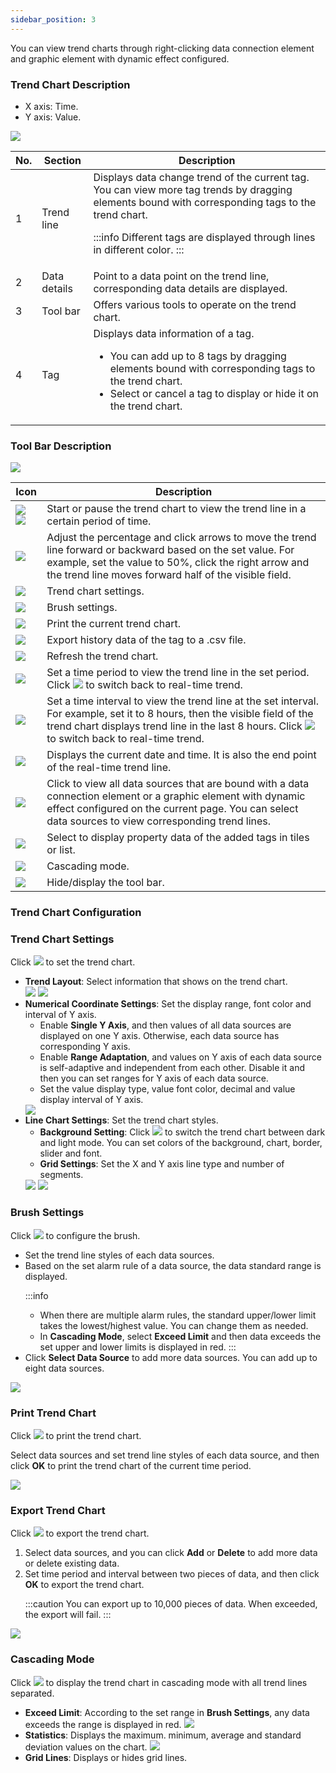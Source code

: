 ```yaml
---
sidebar_position: 3
---
```


You can view trend charts through right-clicking data connection element and graphic element with dynamic effect configured.

### Trend Chart Description

<ul>
<li>X axis: Time.</li>
<li>Y axis: Value.</li>
</ul>
  
<img width={450} height={300} src="https://wordpressfreezonex.oss-accelerate.aliyuncs.com/monitoring/12.png" />
  
<table>
<colgroup>
<col style={{ width: "10%" }} />
<col style={{ width: "20%" }} />
<col style={{ width: "70%" }} />
</colgroup>
<thead>
<tr>
  <th>No.</th>
  <th>
Section
  </th>
  <th>
Description
  </th>
</tr>
</thead>
<tbody>
<tr>
  <td>
1
  </td>
  <td>
Trend line
  </td>
  <td>
Displays data change trend of the current tag. You can view more tag trends by dragging elements bound with corresponding tags to the trend chart.

:::info
Different tags are displayed through lines in different color.
:::

</td>
</tr>
<tr>
  <td>
2
  </td>
  <td>
Data details
  </td>
  <td>
Point to a data point on the trend line, corresponding data details are displayed.
  </td>
</tr>
<tr>
  <td>
3
  </td>
  <td>
Tool bar
  </td>
  <td>
Offers various tools to operate on the trend chart.
  </td>
</tr>
<tr>
  <td>
4
  </td>
  <td>
Tag
  </td>
  <td>
Displays data information of a tag.
<ul>
<li>
  You can add up to 8 tags by dragging elements bound with corresponding tags to the trend chart.
</li>
<li>
  Select or cancel a tag to display or hide it on the trend chart.
</li>
</ul>
  </td>
</tr>
</tbody>
  </table>



### Tool Bar Description

<img width={450} height={300} src="https://wordpressfreezonex.oss-accelerate.aliyuncs.com/monitoring/13.png" />
  
<table>
<colgroup>
<col style={{ width: "21.008403361344538%" }} />
<col style={{ width: "78.99159663865547%" }} />
</colgroup>
<thead>
<tr>
  <th>
Icon
  </th>
  <th>
Description
  </th>
</tr>
</thead>
<tbody>
<tr>
  <td>
<img src="https://wordpressfreezonex.oss-accelerate.aliyuncs.com/monitoring/14-1.png"/>
<img src="https://wordpressfreezonex.oss-accelerate.aliyuncs.com/monitoring/14.png"/>
  </td>
  <td>
Start or pause the trend chart to view the trend line in a certain period of time.
  </td>
</tr>
<tr>
  <td>
<img src="https://wordpressfreezonex.oss-accelerate.aliyuncs.com/monitoring/15.png"/>
  </td>
  <td>
Adjust the percentage and click arrows to move the trend line forward or backward based on the set value. For example, set the value to 50%, click the right arrow and the trend line moves forward half of the visible field.
  </td>
</tr>
<tr>
  <td>
<img src="https://wordpressfreezonex.oss-accelerate.aliyuncs.com/monitoring/16.png"/>
  </td>
  <td>
Trend chart settings.
  </td>
</tr>
<tr>
  <td>
<img src="https://wordpressfreezonex.oss-accelerate.aliyuncs.com/monitoring/17.png"/>
  </td>
  <td>
Brush settings.
  </td>
</tr>
<tr>
  <td>
<img src="https://wordpressfreezonex.oss-accelerate.aliyuncs.com/monitoring/18.png"/>
  </td>
  <td>
Print the current trend chart.
  </td>
</tr>
<tr>
  <td>
<img src="https://wordpressfreezonex.oss-accelerate.aliyuncs.com/monitoring/19.png"/>
  </td>
  <td>
Export history data of the tag to a .csv file.
  </td>
</tr>
<tr>
  <td>
<img src="https://wordpressfreezonex.oss-accelerate.aliyuncs.com/monitoring/20.png" />
  </td>
  <td>
Refresh the trend chart.
  </td>
</tr>
<tr>
  <td>
<img src="https://wordpressfreezonex.oss-accelerate.aliyuncs.com/monitoring/21.png" />
  </td>
  <td>
Set a time period to view the trend line in the set period. Click <img src="https://wordpressfreezonex.oss-accelerate.aliyuncs.com/monitoring/14-1.png" /> to switch back to real-time trend.
  </td>
</tr>
<tr>
  <td>
<img src="https://wordpressfreezonex.oss-accelerate.aliyuncs.com/monitoring/22.png" />
  </td>
  <td>
Set a time interval to view the trend line at the set interval.
For example, set it to 8 hours, then the visible field of the trend chart displays trend line in the last 8 hours. Click <img src="https://wordpressfreezonex.oss-accelerate.aliyuncs.com/monitoring/14-1.png" /> to switch back to real-time trend.
  </td>
</tr>
<tr>
  <td>
<img src="https://wordpressfreezonex.oss-accelerate.aliyuncs.com/monitoring/23.png" />
  </td>
  <td>
Displays the current date and time. It is also the end point of the real-time trend line.
  </td>
</tr>
<tr>
  <td>
<img src="https://wordpressfreezonex.oss-accelerate.aliyuncs.com/monitoring/24.png" />
  </td>
  <td>
Click to view all data sources that are bound with a data
connection element or a graphic element with dynamic effect
configured on the current page. You can select data sources to
view corresponding trend lines.
  </td>
</tr>
<tr>
  <td>
<img src="https://wordpressfreezonex.oss-accelerate.aliyuncs.com/monitoring/25.png" />
  </td>
  <td>
Select to display property data of the added tags in tiles or
list.
  </td>
</tr>
<tr>
  <td>
<img src="https://wordpressfreezonex.oss-accelerate.aliyuncs.com/monitoring/26.png" />
  </td>
  <td>
Cascading mode.
  </td>
</tr>
<tr>
  <td>
<img src="https://wordpressfreezonex.oss-accelerate.aliyuncs.com/monitoring/27.png" />
  </td>
  <td>
Hide/display the tool bar.
  </td>
</tr>
</tbody>
  </table>



### Trend Chart Configuration

### Trend Chart Settings

Click <img src="https://wordpressfreezonex.oss-accelerate.aliyuncs.com/monitoring/16.png"/> to set the trend chart.

<ul>
<li>
  <strong>Trend Layout</strong>: Select information that shows on
  the trend chart.<br/>

<img width={450} height={300} src="https://wordpressfreezonex.oss-accelerate.aliyuncs.com/monitoring/28.png" />
  
<img width={450} height={300} src="https://wordpressfreezonex.oss-accelerate.aliyuncs.com/monitoring/29.png" />
  
</li>
<li>
  <strong>Numerical Coordinate Settings</strong>: Set the display
  range, font color and interval of Y axis.
  <ul>
<li>
Enable <strong>Single Y Axis</strong>, and then values of all
data sources are displayed on one Y axis. Otherwise, each data
source has corresponding Y axis.
</li>
<li>
Enable <strong>Range Adaptation</strong>, and values on Y axis
of each data source is self-adaptive and independent from each
other. Disable it and then you can set ranges for Y axis of
each data source.
</li>
<li>
Set the value display type, value font color, decimal and
value display interval of Y axis.
</li>
  </ul>
<img width={450} height={300} src="https://wordpressfreezonex.oss-accelerate.aliyuncs.com/monitoring/30.png" />
  
</li>
<li>
  <strong>Line Chart Settings</strong>: Set the trend chart styles.
  <ul>
<li>
<strong>Background Setting</strong>: Click <img src="https://wordpressfreezonex.oss-accelerate.aliyuncs.com/monitoring/32.png"/> to switch the trend chart between dark and light mode. You can set colors of the background, chart, border, slider and font.
</li>
<li>
<strong>Grid Settings</strong>: Set the X and Y axis line type
and number of segments.
</li>
  </ul>

<img width={450} height={300} src="https://wordpressfreezonex.oss-accelerate.aliyuncs.com/monitoring/31.png" />
  
<img width={450} height={300} src="https://wordpressfreezonex.oss-accelerate.aliyuncs.com/monitoring/33.png" />
  
</li>
</ul>

### Brush Settings

Click <img src="https://wordpressfreezonex.oss-accelerate.aliyuncs.com/monitoring/17.png"/> to configure the brush.

<ul>
<li>Set the trend line styles of each data sources.</li>
<li>
  Based on the set alarm rule of a data source, the data standard
  range is displayed.

:::info
- When there are multiple alarm rules, the standard
  upper/lower limit takes the lowest/highest value. You can
  change them as needed.
- In <strong>Cascading Mode</strong>, select   <strong>Exceed Limit</strong> and then data exceeds the set
  upper and lower limits is displayed in red.
:::

</li>
<li>
  Click <strong>Select Data Source</strong> to add more data
  sources. You can add up to eight data sources.
</li>
</ul>

<img width={450} height={300}   src="https://wordpressfreezonex.oss-accelerate.aliyuncs.com/monitoring/34.png"/>

### Print Trend Chart

Click <img src="https://wordpressfreezonex.oss-accelerate.aliyuncs.com/monitoring/18.png"/> to print the trend chart.


Select data sources and set trend line styles of each data source, and then click <strong>OK</strong> to print the trend chart of the current time period.


<img width={450} height={300}   src="https://wordpressfreezonex.oss-accelerate.aliyuncs.com/monitoring/35.png"/>


### Export Trend Chart

Click <img src="https://wordpressfreezonex.oss-accelerate.aliyuncs.com/monitoring/19.png"/> to export the trend chart.

<ol>
<li>
  Select data sources, and you can click <strong>Add</strong> or
  <strong>Delete</strong> to add more data or delete existing data.
</li>
<li>
  Set time period and interval between two pieces of data, and then
  click
  <strong>OK</strong> to export the trend chart.

:::caution
You can export up to 10,000 pieces of data. When exceeded, the export will fail.
:::

</li>
</ol>

<img width={450} height={300} src="https://wordpressfreezonex.oss-accelerate.aliyuncs.com/monitoring/36.png"/>


### Cascading Mode

Click <img src="https://wordpressfreezonex.oss-accelerate.aliyuncs.com/monitoring/26.png"/> to display the trend chart in cascading mode with all trend lines separated.
<ul>
  <li>
<strong>Exceed Limit</strong>: According to the set range in <strong>Brush Settings</strong>, any data exceeds the range is
displayed in red.

<img width={450} height={300} src="https://wordpressfreezonex.oss-accelerate.aliyuncs.com/monitoring/37.png"/>

  </li>
  <li>
<strong>Statistics</strong>: Displays the maximum. minimum,
average and standard deviation values on the chart.

<img width={450} height={300}   src="https://wordpressfreezonex.oss-accelerate.aliyuncs.com/monitoring/38.png"/>

  </li>
  <li>
<strong>Grid Lines</strong>: Displays or hides grid lines.
  </li>
</ul>


